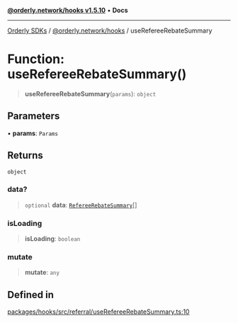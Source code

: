 [**@orderly.network/hooks v1.5.10**](/sdks/tech-doc/@orderly.network/hooks/README) • **Docs**

***

[Orderly SDKs](/sdks/tech-doc/packages) / [@orderly.network/hooks](/sdks/tech-doc/@orderly.network/hooks/README) / useRefereeRebateSummary

# Function: useRefereeRebateSummary()

> **useRefereeRebateSummary**(`params`): `object`

## Parameters

• **params**: `Params`

## Returns

`object`

### data?

> `optional` **data**: [`RefereeRebateSummary`](/sdks/tech-doc/@orderly.network/hooks/namespaces/RefferalAPI/type-aliases/RefereeRebateSummary)[]

### isLoading

> **isLoading**: `boolean`

### mutate

> **mutate**: `any`

## Defined in

[packages/hooks/src/referral/useRefereeRebateSummary.ts:10](https://github.com/OrderlyNetwork/js-sdk/blob/554ae704783e3b83c40bb234a899e8f02987d9b6/packages/hooks/src/referral/useRefereeRebateSummary.ts#L10)
